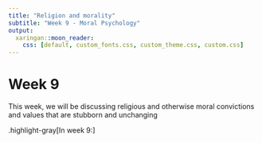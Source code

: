 ```yaml
---
title: "Religion and morality"
subtitle: "Week 9 - Moral Psychology"
output:
  xaringan::moon_reader:
    css: [default, custom_fonts.css, custom_theme.css, custom.css]
---
```


# Week 9

This week, we will be discussing religious and otherwise moral convictions and values that are stubborn and unchanging

.highlight-gray[In week 9:]
